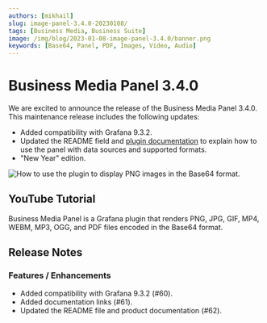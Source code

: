 ```yaml
---
authors: [mikhail]
slug: image-panel-3.4.0-20230108/
tags: [Business Media, Business Suite]
image: /img/blog/2023-01-08-image-panel-3.4.0/banner.png
keywords: [Base64, Panel, PDF, Images, Video, Audio]
---
```



# Business Media Panel 3.4.0

We are excited to announce the release of the Business Media Panel 3.4.0. This maintenance release includes the following updates:

- Added compatibility with Grafana 9.3.2.
- Updated the README field and [plugin documentation](/plugins/business-media) to explain how to use the panel with data sources and supported formats.
- "New Year" edition.

<Image
  title="How to use the plugin to display PNG images in the Base64 format."
  src="/img/blog/2023-01-08-image-panel-3.4.0/image.png"
/>

<GettingStarted />

## YouTube Tutorial

Business Media Panel is a Grafana plugin that renders PNG, JPG, GIF, MP4, WEBM, MP3, OGG, and PDF files encoded in the Base64 format.

<Youtube
  id="1_bgLSehjhg"
  title="Images, PDFs, Video, Live Camera Feed on Grafana Dashboard."
/>

## Release Notes

### Features / Enhancements

- Added compatibility with Grafana 9.3.2 (#60).
- Added documentation links (#61).
- Updated the README file and product documentation (#62).

<Feedback />

